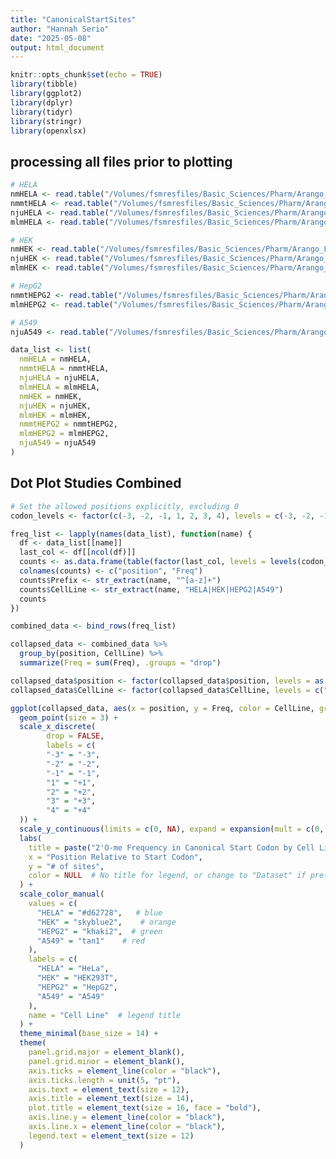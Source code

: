 ```yaml
---
title: "CanonicalStartSites"
author: "Hannah Serio"
date: "2025-05-08"
output: html_document
---
```


```r
knitr::opts_chunk$set(echo = TRUE)
library(tibble)
library(ggplot2)
library(dplyr)
library(tidyr)
library(stringr)
library(openxlsx)
```

## processing all files prior to plotting
```r
# HELA
nmHELA <- read.table("/Volumes/fsmresfiles/Basic_Sciences/Pharm/Arango_Lab/Quest/2ometh/canonicalStartSites/nmseq/HeLaCanonicalStartNm.bed", header = FALSE, sep = "\t", stringsAsFactors = FALSE)
nmmtHELA <- read.table("/Volumes/fsmresfiles/Basic_Sciences/Pharm/Arango_Lab/Quest/2ometh/canonicalStartSites/nmmtseq/HeLaCanonicalStartNm.bed", header = FALSE, sep = "\t", stringsAsFactors = FALSE)
njuHELA <- read.table("/Volumes/fsmresfiles/Basic_Sciences/Pharm/Arango_Lab/Quest/2ometh/canonicalStartSites/nju/HeLaCanonicalStartNm.bed", header = FALSE, sep = "\t", stringsAsFactors = FALSE)
mlmHELA <- read.table("/Volumes/fsmresfiles/Basic_Sciences/Pharm/Arango_Lab/Quest/2ometh/canonicalStartSites/mlm/HeLaCanonicalStart0basedNm.bed", header = FALSE, sep = "\t", stringsAsFactors = FALSE)

# HEK
nmHEK <- read.table("/Volumes/fsmresfiles/Basic_Sciences/Pharm/Arango_Lab/Quest/2ometh/canonicalStartSites/nmseq/HEKCanonicalStartNm.bed", header = FALSE, sep = "\t", stringsAsFactors = FALSE)
njuHEK <- read.table("/Volumes/fsmresfiles/Basic_Sciences/Pharm/Arango_Lab/Quest/2ometh/canonicalStartSites/nju/HEKCanonicalStartNm.bed", header = FALSE, sep = "\t", stringsAsFactors = FALSE)
mlmHEK <- read.table("/Volumes/fsmresfiles/Basic_Sciences/Pharm/Arango_Lab/Quest/2ometh/canonicalStartSites/mlm/HEKCanonicalStart0basedNm.bed", header = FALSE, sep = "\t", stringsAsFactors = FALSE)

# HepG2
nmmtHEPG2 <- read.table("/Volumes/fsmresfiles/Basic_Sciences/Pharm/Arango_Lab/Quest/2ometh/canonicalStartSites/nmmtseq/HepG2CanonicalStartNm.bed", header = FALSE, sep = "\t", stringsAsFactors = FALSE)
mlmHEPG2 <- read.table("/Volumes/fsmresfiles/Basic_Sciences/Pharm/Arango_Lab/Quest/2ometh/canonicalStartSites/mlm/HepG2CanonicalStart0basedNm.bed", header = FALSE, sep = "\t", stringsAsFactors = FALSE)

# A549
njuA549 <- read.table("/Volumes/fsmresfiles/Basic_Sciences/Pharm/Arango_Lab/Quest/2ometh/canonicalStartSites/nju/A549CanonicalStartNm.bed", header = FALSE, sep = "\t", stringsAsFactors = FALSE)

data_list <- list(
  nmHELA = nmHELA,
  nmmtHELA = nmmtHELA,
  njuHELA = njuHELA,
  mlmHELA = mlmHELA,
  nmHEK = nmHEK,
  njuHEK = njuHEK,
  mlmHEK = mlmHEK,
  nmmtHEPG2 = nmmtHEPG2,
  mlmHEPG2 = mlmHEPG2,
  njuA549 = njuA549
)

```

## Dot Plot Studies Combined

```r

# Set the allowed positions explicitly, excluding 0
codon_levels <- factor(c(-3, -2, -1, 1, 2, 3, 4), levels = c(-3, -2, -1, 1, 2, 3, 4))

freq_list <- lapply(names(data_list), function(name) {
  df <- data_list[[name]]
  last_col <- df[[ncol(df)]]
  counts <- as.data.frame(table(factor(last_col, levels = levels(codon_levels))))
  colnames(counts) <- c("position", "Freq")
  counts$Prefix <- str_extract(name, "^[a-z]+")
  counts$CellLine <- str_extract(name, "HELA|HEK|HEPG2|A549")
  counts
})

combined_data <- bind_rows(freq_list)

collapsed_data <- combined_data %>%
  group_by(position, CellLine) %>%
  summarize(Freq = sum(Freq), .groups = "drop")

collapsed_data$position <- factor(collapsed_data$position, levels = as.character(c(-3, -2, -1, 1, 2, 3, 4)))
collapsed_data$CellLine <- factor(collapsed_data$CellLine, levels = c("HELA", "HEK", "HEPG2", "A549"))

ggplot(collapsed_data, aes(x = position, y = Freq, color = CellLine, group = CellLine)) +
  geom_point(size = 3) +
  scale_x_discrete(
        drop = FALSE,
        labels = c(
        "-3" = "-3",
        "-2" = "-2",
        "-1" = "-1",
        "1" = "+1",
        "2" = "+2",
        "3" = "+3",
        "4" = "+4"
  )) +
  scale_y_continuous(limits = c(0, NA), expand = expansion(mult = c(0, 0.05))) +
  labs(
    title = paste("2'O-me Frequency in Canonical Start Codon by Cell Line"),
    x = "Position Relative to Start Codon",
    y = "# of sites",
    color = NULL  # No title for legend, or change to "Dataset" if preferred
  ) +
  scale_color_manual(
    values = c(
      "HELA" = "#d62728",   # blue
      "HEK" = "skyblue2",    # orange
      "HEPG2" = "khaki2",  # green
      "A549" = "tan1"    # red
    ),
    labels = c(
      "HELA" = "HeLa",
      "HEK" = "HEK293T",
      "HEPG2" = "HepG2",
      "A549" = "A549"
    ),
    name = "Cell Line"  # legend title
  ) +
  theme_minimal(base_size = 14) +
  theme(
    panel.grid.major = element_blank(),
    panel.grid.minor = element_blank(),
    axis.ticks = element_line(color = "black"),
    axis.ticks.length = unit(5, "pt"),
    axis.text = element_text(size = 12),
    axis.title = element_text(size = 14),
    plot.title = element_text(size = 16, face = "bold"),
    axis.line.y = element_line(color = "black"),
    axis.line.x = element_line(color = "black"),
    legend.text = element_text(size = 12)
  )

```